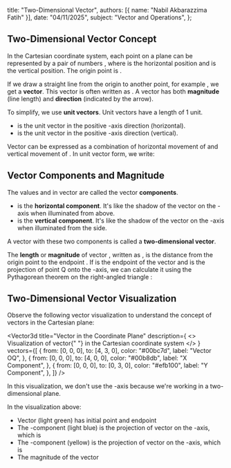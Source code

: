 
  title: "Two-Dimensional Vector",
  authors: [{ name: "Nabil Akbarazzima Fatih" }],
  date: "04/11/2025",
  subject: "Vector and Operations",
};

## Two-Dimensional Vector Concept

In the Cartesian coordinate system, each point on a plane can be represented by a pair of numbers <InlineMath math="(x, y)" />, where <InlineMath math="x" /> is the horizontal position and <InlineMath math="y" /> is the vertical position. The origin point is <InlineMath math="O(0, 0)" />.

If we draw a straight line from the origin <InlineMath math="O" /> to another point, for example <InlineMath math="Q(x, y)" />, we get a **vector**. This vector is often written as <InlineMath math="\overrightarrow{OQ}" />. A vector has both **magnitude** (line length) and **direction** (indicated by the arrow).

To simplify, we use **unit vectors**. Unit vectors have a length of 1 unit.

- <InlineMath math="\mathbf{i}" /> is the unit vector in the positive <InlineMath math="x" />
  -axis direction (horizontal).
- <InlineMath math="\mathbf{j}" /> is the unit vector in the positive <InlineMath math="y" />
  -axis direction (vertical).

Vector <InlineMath math="\overrightarrow{OQ}" /> can be expressed as a combination of horizontal movement of <InlineMath math="x" /> and vertical movement of <InlineMath math="y" />. In unit vector form, we write:

<BlockMath math="\overrightarrow{OQ} = x\mathbf{i} + y\mathbf{j}" />

## Vector Components and Magnitude

The values <InlineMath math="x" /> and <InlineMath math="y" /> in vector <InlineMath math="\overrightarrow{OQ} = x\mathbf{i} + y\mathbf{j}" /> are called the vector **components**.

- <InlineMath math="x" /> is the **horizontal component**. It's like the shadow of
  the vector on the <InlineMath math="x" />
  -axis when illuminated from above.
- <InlineMath math="y" /> is the **vertical component**. It's like the shadow of
  the vector on the <InlineMath math="y" />
  -axis when illuminated from the side.

A vector with these two components is called a **two-dimensional vector**.

The **length** or **magnitude** of vector <InlineMath math="\overrightarrow{OQ}" />, written as <InlineMath math="|\overrightarrow{OQ}|" />, is the distance from the origin point <InlineMath math="O" /> to the endpoint <InlineMath math="Q" />. If <InlineMath math="Q(x,y)" /> is the endpoint of the vector and <InlineMath math="R(x,0)" /> is the projection of point Q onto the <InlineMath math="x" />-axis, we can calculate it using the Pythagorean theorem on the right-angled triangle <InlineMath math="ORQ" />:

<BlockMath math="|\overrightarrow{OQ}| = \sqrt{x^2 + y^2}" />

## Two-Dimensional Vector Visualization

Observe the following vector visualization to understand the concept of vectors in the Cartesian plane:

<Vector3d
  title="Vector in the Coordinate Plane"
  description={
    <>
      Visualization of vector{" "}
      <InlineMath math="OQ = 4\mathbf{i} + 3\mathbf{j}" />
      in the Cartesian coordinate system
    </>
  }
  vectors={[
    {
      from: [0, 0, 0],
      to: [4, 3, 0],
      color: "#00bc7d",
      label: "Vector OQ",
    },
    {
      from: [0, 0, 0],
      to: [4, 0, 0],
      color: "#00b8db",
      label: "X Component",
    },
    {
      from: [0, 0, 0],
      to: [0, 3, 0],
      color: "#efb100",
      label: "Y Component",
    },
  ]}
/>

In this visualization, we don't use the <InlineMath math="z" />-axis because we're working in a two-dimensional plane.

In the visualization above:

- Vector <InlineMath math="\overrightarrow{OQ}" /> (light green) has initial point <InlineMath math="O(0,0)" /> and endpoint <InlineMath math="Q(4,3)" />
- The <InlineMath math="x" />-component (light blue) is the projection of vector <InlineMath math="\overrightarrow{OQ}" /> on the <InlineMath math="x" />-axis, which is <InlineMath math="4\mathbf{i}" />
- The <InlineMath math="y" />-component (yellow) is the projection of vector <InlineMath math="\overrightarrow{OQ}" /> on the <InlineMath math="y" />-axis, which is <InlineMath math="3\mathbf{j}" />
- The magnitude of the vector <InlineMath math="|\overrightarrow{OQ}| = \sqrt{4^2 + 3^2} = \sqrt{16 + 9} = \sqrt{25} = 5" />

